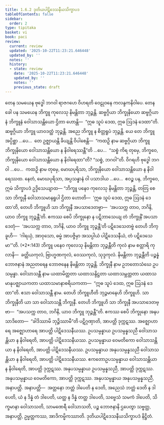 ```yaml
---
title: 1.6.2 ဒုတိယပါဋိဒေသနီယသိက္ခာပဒ
tableOfContents: false
sidebar:
  order: 2
type: tipitaka
basket: vi
book: paci
review:
  current: review
  updated: '2025-10-22T11:23:21.646448'
  updated_by: ''
  notes: ''
  history:
  - state: review
    date: '2025-10-22T11:23:21.646448'
    updated_by: ''
    notes: ''
    previous_state: draft
---
```



<ReviewStatus review={frontmatter.review} showDetails={true} />

<HypothesisAnnotation frontmatter={frontmatter} />

<DynamicBreadcrumb />

<Division number="557" book="paci" e="ch" v="2" p="229">

<Paragraph number="1613" book="paci">
တေန သမယေန ဗုဒ္ဓေါ ဘဂဝါ ရာဇဂဟေ ဝိဟရတိ ဝေဠုဝနေ ကလန္ဒကနိဝါပေ. တေန ခေါ ပန သမယေန ဘိက္ခူ ကုလေသု နိမန္တိတာ ဘုဉ္ဇန္တိ. ဆဗ္ဗဂ္ဂိယာ ဘိက္ခုနိယော ဆဗ္ဗဂ္ဂိယာနံ ဘိက္ခူနံ ဝေါသာသန္တိယော ဌိတာ ဟောန္တိ—  “ဣဓ သူပံ ဒေထ, ဣဓ ဩဒနံ ဒေထာ”တိ. ဆဗ္ဗဂ္ဂိယာ ဘိက္ခူ ယာဝဒတ္ထံ ဘုဉ္ဇန္တိ. အညေ ဘိက္ခူ န စိတ္တရူပံ ဘုဉ္ဇန္တိ.
</Paragraph>

<Paragraph number="1614" book="paci">
ယေ တေ ဘိက္ခူ အပ္ပိစ္ဆာ …ပေ…  တေ ဥဇ္ဈာယန္တိ ခိယျန္တိ ဝိပါစေန္တိ—  “ကထဉှိ နာမ ဆဗ္ဗဂ္ဂိယာ ဘိက္ခူ ဘိက္ခုနိယော ဝေါသာသန္တိယော န နိဝါရေဿန္တီ”တိ …ပေ…  “သစ္စံ ကိရ တုမှေ, ဘိက္ခဝေ, ဘိက္ခုနိယော ဝေါသာသန္တိယော န နိဝါရေထာ”တိ? “သစ္စံ, ဘဂဝါ”တိ. ဝိဂရဟိ ဗုဒ္ဓေါ ဘဂဝါ …ပေ…  ကထဉှိ နာမ တုမှေ, မောဃပုရိသာ, ဘိက္ခုနိယော ဝေါသာသန္တိယော န နိဝါရေဿထ. နေတံ, မောဃပုရိသာ, အပ္ပသန္နာနံ ဝါ ပသာဒါယ …ပေ…  ဧဝဉ္စ ပန, ဘိက္ခဝေ, ဣမံ သိက္ခာပဒံ ဥဒ္ဒိသေယျာထ—
</Paragraph>

</Division>
<Division number="558" book="paci" e="ch" v="2" p="230">

<Paragraph number="1615" book="paci">
<Emphasis>“ဘိက္ခူ ပနေဝ ကုလေသု နိမန္တိတာ ဘုဉ္ဇန္တိ, တတြ စေ သာ ဘိက္ခုနီ ဝေါသာသမာနရူပါ ဌိတာ ဟောတိ—  ‘ဣဓ သူပံ ဒေထ, ဣဓ ဩဒနံ ဒေထာ’တိ, တေဟိ ဘိက္ခူဟိ သာ ဘိက္ခုနီ အပသာဒေတဗ္ဗာ—  ‘အပသက္က တာဝ, ဘဂိနိ, ယာဝ ဘိက္ခူ ဘုဉ္ဇန္တီ’တိ. ဧကဿ စေပိ ဘိက္ခုနော န ပဋိဘာသေယျ တံ ဘိက္ခုနိံ အပသာဒေတုံ—  ‘အပသက္က တာဝ, ဘဂိနိ, ယာဝ ဘိက္ခူ ဘုဉ္ဇန္တီ’တိ ပဋိဒေသေတဗ္ဗံ တေဟိ ဘိက္ခူဟိ—  ‘ဂါရယှံ, အာဝုသော, ဓမ္မံ အာပဇ္ဇိမှာ အသပ္ပါယံ ပါဋိဒေသနီယံ, တံ ပဋိဒေသေမာ’”</Emphasis>တိ. (*2*:<Emphasis>143</Emphasis>)
</Paragraph>

</Division>
<Division number="559" book="paci" e="ch" v="2" p="230">

<Paragraph number="1616" book="paci">
<Emphasis>ဘိက္ခူ ပနေဝ ကုလေသု နိမန္တိတာ ဘုဉ္ဇန္တီ</Emphasis>တိ ကုလံ နာမ စတ္တာရိ ကုလာနိ—  ခတ္တိယကုလံ, ဗြာဟ္မဏကုလံ, ဝေဿကုလံ, သုဒ္ဒကုလံ.
</Paragraph>

<Paragraph number="1617" book="paci">
<Emphasis>နိမန္တိတာ ဘုဉ္ဇန္တီ</Emphasis>တိ ပဉ္စန္နံ ဘောဇနာနံ အညတရေန ဘောဇနေန နိမန္တိတာ ဘုဉ္ဇန္တိ.
</Paragraph>

<Paragraph number="1618" book="paci">
<Emphasis>ဘိက္ခုနီ</Emphasis> နာမ ဥဘတောသံဃေ ဥပသမ္ပန္နာ.
</Paragraph>

<Paragraph number="1619" book="paci">
<Emphasis>ဝေါသာသန္တီ</Emphasis> နာမ ယထာမိတ္တတာ ယထာသန္ဒိဋ္ဌတာ ယထာသမ္ဘတ္တတာ ယထာသမာနုပဇ္ဈာယကတာ ယထာသမာနာစရိယကတာ—  “ဣဓ သူပံ ဒေထ, ဣဓ ဩဒနံ ဒေထာ”တိ. ဧသာ ဝေါသာသန္တီ နာမ.
</Paragraph>

<Paragraph number="1620" book="paci">
<Emphasis>တေဟိ ဘိက္ခူဟီ</Emphasis>တိ ဘုဉ္ဇမာနေဟိ ဘိက္ခူဟိ.
</Paragraph>

<Paragraph number="1621" book="paci">
<Emphasis>သာ ဘိက္ခုနီ</Emphasis>တိ ယာ သာ ဝေါသာသန္တီ ဘိက္ခုနီ.
</Paragraph>

<Paragraph number="1622" book="paci">
တေဟိ ဘိက္ခူဟိ သာ ဘိက္ခုနီ အပသာဒေတဗ္ဗာ—  “အပသက္က တာဝ, ဘဂိနိ, ယာဝ ဘိက္ခူ ဘုဉ္ဇန္တီ”တိ. ဧကဿ စေပိ ဘိက္ခုနော အနပသာဒိတော—  “ခါဒိဿာမိ ဘုဉ္ဇိဿာမီ”တိ ပဋိဂ္ဂဏှာတိ, အာပတ္တိ ဒုက္ကဋဿ. အဇ္ဈောဟာရေ အဇ္ဈောဟာရေ အာပတ္တိ ပါဋိဒေသနီယဿ.
</Paragraph>

</Division>
<Division number="560" book="paci" e="ch" v="2" p="230">

<Paragraph number="1623" book="paci">
ဥပသမ္ပန္နာယ ဥပသမ္ပန္နသညီ ဝေါသာသန္တိယာ န နိဝါရေတိ, အာပတ္တိ ပါဋိဒေသနီယဿ. ဥပသမ္ပန္နာယ ဝေမတိကော ဝေါသာသန္တိယာ န နိဝါရေတိ, အာပတ္တိ ပါဋိဒေသနီယဿ. ဥပသမ္ပန္နာယ အနုပသမ္ပန္နသညီ ဝေါသာသန္တိယာ န နိဝါရေတိ, အာပတ္တိ ပါဋိဒေသနီယဿ.
</Paragraph>

<Paragraph number="1624" book="paci">
ဧကတောဥပသမ္ပန္နာယ ဝေါသာသန္တိယာ န နိဝါရေတိ, အာပတ္တိ ဒုက္ကဋဿ. အနုပသမ္ပန္နာယ ဥပသမ္ပန္နသညီ, အာပတ္တိ ဒုက္ကဋဿ. အနုပသမ္ပန္နာယ ဝေမတိကော, အာပတ္တိ ဒုက္ကဋဿ. အနုပသမ္ပန္နာယ အနုပသမ္ပန္နသညီ, အနာပတ္တိ.
</Paragraph>

</Division>
<Division number="561" book="paci" e="ch" v="2" p="231">

<Paragraph number="1625" book="paci">
အနာပတ္တိ—  အတ္တနော ဘတ္တံ ဒါပေတိ န ဒေတိ, အညေသံ ဘတ္တံ ဒေတိ န ဒါပေတိ, ယံ န ဒိန္နံ တံ ဒါပေတိ, ယတ္ထ န ဒိန္နံ တတ္ထ ဒါပေတိ, သဗ္ဗေသံ သမကံ ဒါပေတိ, သိက္ခမာနာ ဝေါသာသတိ, သာမဏေရီ ဝေါသာသတိ, ပဉ္စ ဘောဇနာနိ ဌပေတွာ သဗ္ဗတ္ထ, အနာပတ္တိ, ဥမ္မတ္တကဿ, အာဒိကမ္မိကဿာတိ.

</Paragraph>
</Division>

<Paragraph number="1626" type="center" book="paci">
ဒုတိယပါဋိဒေသနီယသိက္ခာပဒံ နိဋ္ဌိတံ.
</Paragraph>